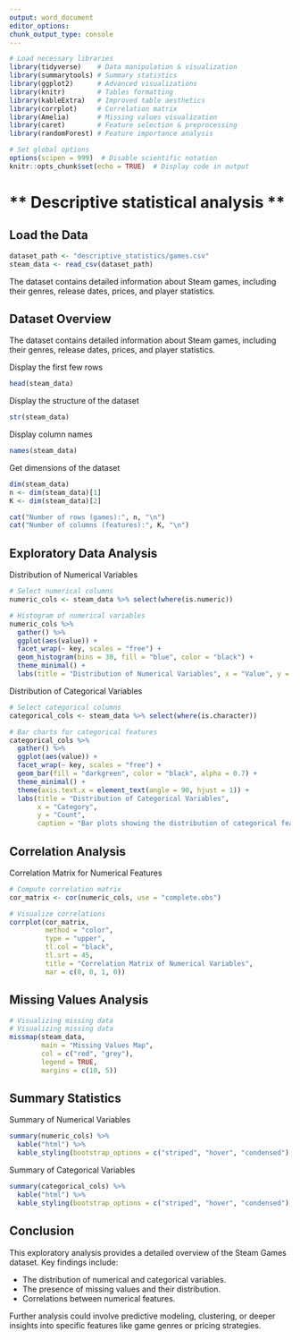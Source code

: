 ```yaml
---
output: word_document
editor_options:
chunk_output_type: console
---
```


```r
# Load necessary libraries
library(tidyverse)    # Data manipulation & visualization
library(summarytools) # Summary statistics
library(ggplot2)      # Advanced visualizations
library(knitr)        # Tables formatting
library(kableExtra)   # Improved table aesthetics
library(corrplot)     # Correlation matrix
library(Amelia)       # Missing values visualization
library(caret)        # Feature selection & preprocessing
library(randomForest) # Feature importance analysis

# Set global options
options(scipen = 999)  # Disable scientific notation
knitr::opts_chunk$set(echo = TRUE)  # Display code in output
```


# ** Descriptive statistical analysis  **

## Load the Data
```r

dataset_path <- "descriptive_statistics/games.csv"
steam_data <- read_csv(dataset_path)
```
The dataset contains detailed information about Steam games, including their genres, release dates, prices, and player statistics.

## Dataset Overview
The dataset contains detailed information about Steam games, including their genres, release dates, prices, and player statistics.

Display the first few rows
```r
head(steam_data)
```
Display the structure of the dataset
```r
str(steam_data)
```
Display column names
```r
names(steam_data)
```
Get dimensions of the dataset
```r
dim(steam_data)
n <- dim(steam_data)[1]
K <- dim(steam_data)[2]

cat("Number of rows (games):", n, "\n")
cat("Number of columns (features):", K, "\n")
```
## Exploratory Data Analysis

Distribution of Numerical Variables
```r
# Select numerical columns
numeric_cols <- steam_data %>% select(where(is.numeric))

# Histogram of numerical variables
numeric_cols %>%
  gather() %>%
  ggplot(aes(value)) +
  facet_wrap(~ key, scales = "free") +
  geom_histogram(bins = 30, fill = "blue", color = "black") +
  theme_minimal() +
  labs(title = "Distribution of Numerical Variables", x = "Value", y = "Frequency")
```

Distribution of Categorical Variables
```r
# Select categorical columns
categorical_cols <- steam_data %>% select(where(is.character))

# Bar charts for categorical features
categorical_cols %>%
  gather() %>%
  ggplot(aes(value)) +
  facet_wrap(~ key, scales = "free") +
  geom_bar(fill = "darkgreen", color = "black", alpha = 0.7) +
  theme_minimal() +
  theme(axis.text.x = element_text(angle = 90, hjust = 1)) +
  labs(title = "Distribution of Categorical Variables",
       x = "Category",
       y = "Count",
       caption = "Bar plots showing the distribution of categorical features in the dataset.")
```
## Correlation Analysis

Correlation Matrix for Numerical Features
```r
# Compute correlation matrix
cor_matrix <- cor(numeric_cols, use = "complete.obs")

# Visualize correlations
corrplot(cor_matrix,
         method = "color",
         type = "upper",
         tl.col = "black",
         tl.srt = 45,
         title = "Correlation Matrix of Numerical Variables",
         mar = c(0, 0, 1, 0))


```

## Missing Values Analysis
```r
# Visualizing missing data
# Visualizing missing data
missmap(steam_data,
        main = "Missing Values Map",
        col = c("red", "grey"),
        legend = TRUE,
        margins = c(10, 5))
```
## Summary Statistics

Summary of Numerical Variables
```r
summary(numeric_cols) %>%
  kable("html") %>%
  kable_styling(bootstrap_options = c("striped", "hover", "condensed"), full_width = FALSE)
```

Summary of Categorical Variables
```r
summary(categorical_cols) %>%
  kable("html") %>%
  kable_styling(bootstrap_options = c("striped", "hover", "condensed"), full_width = FALSE)
```

## Conclusion
This exploratory analysis provides a detailed overview of the Steam Games dataset. Key findings include:

* The distribution of numerical and categorical variables.
* The presence of missing values and their distribution.
* Correlations between numerical features.

Further analysis could involve predictive modeling, clustering, or deeper insights into specific features like game genres or pricing strategies.